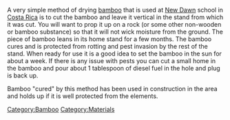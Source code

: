 A very simple method of drying [[bamboo]] that is used at [[New Dawn]] school in [[Costa Rica]] is to cut the bamboo and leave it vertical in the stand from which it was cut. You will want to prop it up on a rock (or some other non-wooden or bamboo substance) so that it will not wick moisture from the ground. The piece of bamboo leans in its home stand for a few months. The bamboo cures and is protected from rotting and pest invasion by the rest of the stand. When ready for use it is a good idea to set the bamboo in the sun for about a week. If there is any issue with pests you can cut a small home in the bamboo and pour about 1 tablespoon of diesel fuel in the hole and plug is back up.

Bamboo "cured" by this method has been used in construction in the area and holds up if it is well protected from the elements.

[[Category:Bamboo]]
[[Category:Materials]]